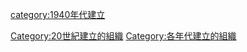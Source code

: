 [[category:1940年代建立|category:1940年代建立]]
[[Category:20世紀建立的組織|Category:20世紀建立的組織]]
[[Category:各年代建立的組織|Category:各年代建立的組織]]